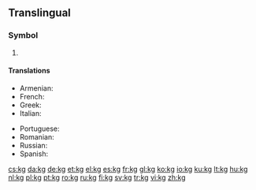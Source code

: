 {{also|KG|.kg}}
==Translingual==
===Symbol===
{{head|mul|symbol}}

# {{SI-unit-abb|kilo|gram|[[mass]]}}

====Translations====
{{trans-top|kg}}
* Armenian: {{t|hy|կգ}}
* French: {{t+|fr|kg}}
* Greek: {{t|el|χγρ.}}
* Italian: {{t|it|kg}}
{{trans-mid}}
* Portuguese: {{t+|pt|kg}}
* Romanian: {{t|ro|kg|n}}
* Russian: {{t+|ru|кг}}
* Spanish: {{t+|es|kg}}
{{trans-bottom}}

[[cs:kg]]
[[da:kg]]
[[de:kg]]
[[et:kg]]
[[el:kg]]
[[es:kg]]
[[fr:kg]]
[[gl:kg]]
[[ko:kg]]
[[io:kg]]
[[ku:kg]]
[[lt:kg]]
[[hu:kg]]
[[nl:kg]]
[[pl:kg]]
[[pt:kg]]
[[ro:kg]]
[[ru:kg]]
[[fi:kg]]
[[sv:kg]]
[[tr:kg]]
[[vi:kg]]
[[zh:kg]]